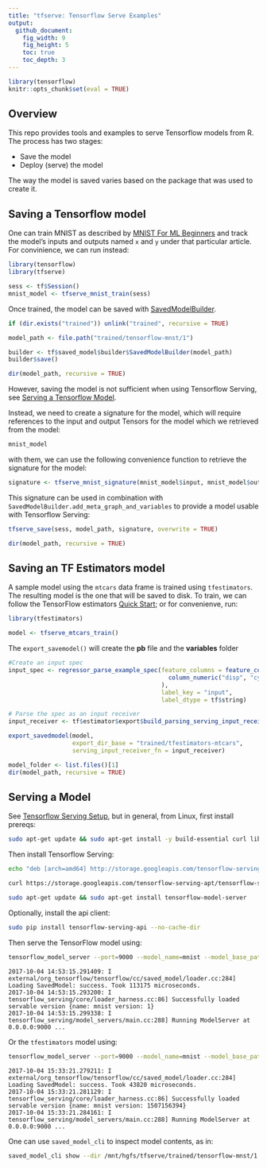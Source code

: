 ```yaml
---
title: "tfserve: Tensorflow Serve Examples"
output:
  github_document:
    fig_width: 9
    fig_height: 5
    toc: true
    toc_depth: 3
---
```



```r
library(tensorflow)
knitr::opts_chunk$set(eval = TRUE)
```

## Overview

This repo provides tools and examples to serve Tensorflow models from R. The process has two stages:

- Save the model
- Deploy (serve) the model

The way the model is saved varies based on the package that was used to create it.  

## Saving a Tensorflow model

One can train MNIST as described by [MNIST For ML Beginners](https://tensorflow.rstudio.com/tensorflow/articles/tutorial_mnist_beginners.html) and track
the model's inputs and outputs named `x` and `y` under that particular article. For convinience, we can
run instead:

```r
library(tensorflow)
library(tfserve)

sess <- tf$Session()
mnist_model <- tfserve_mnist_train(sess)
```

Once trained, the model can be saved with [SavedModelBuilder](https://www.tensorflow.org/api_docs/python/tf/saved_model/builder/SavedModelBuilder).

```r
if (dir.exists("trained")) unlink("trained", recursive = TRUE)

model_path <- file.path("trained/tensorflow-mnst/1")

builder <- tf$saved_model$builder$SavedModelBuilder(model_path)
builder$save()

dir(model_path, recursive = TRUE)
```

However, saving the model is not sufficient when using Tensorflow Serving, see [Serving a Tensorflow Model](https://www.tensorflow.org/serving/serving_basic).

Instead, we need to create a signature for the model, which will require references to the
input and output Tensors for the model which we retrieved from the model:

```r
mnist_model
```

with them, we can use the following convenience function to retrieve the signature for the model:

```r
signature <- tfserve_mnist_signature(mnist_model$input, mnist_model$output)
```

This signature can be used in combination with `SavedModelBuilder.add_meta_graph_and_variables` to
provide a model usable with Tensorflow Serving:

```r
tfserve_save(sess, model_path, signature, overwrite = TRUE)

dir(model_path, recursive = TRUE)
```

## Saving an TF Estimators model

A sample model using the `mtcars` data frame is trained using `tfestimators`.  The resulting model is the one that will be saved to disk. To train, we can follow the TensorFlow estimators [Quick Start](https://tensorflow.rstudio.com/tfestimators/); or for convenienve, run:

```r
library(tfestimators)

model <- tfserve_mtcars_train()
```

The `export_savemodel()` will create the **pb** file and the **variables** folder

```r
#Create an input spec
input_spec <- regressor_parse_example_spec(feature_columns = feature_columns( 
                                             column_numeric("disp", "cyl")
                                           ),
                                           label_key = "input",
                                           label_dtype = tf$string)

# Parse the spec as an input receiver 
input_receiver <- tf$estimator$export$build_parsing_serving_input_receiver_fn(input_spec)

export_savedmodel(model, 
                  export_dir_base = "trained/tfestimators-mtcars",
                  serving_input_receiver_fn = input_receiver)

model_folder <- list.files()[1]
dir(model_path, recursive = TRUE)
```

## Serving a Model

See [Tensorflow Serving Setup](https://www.tensorflow.org/serving/setup#installing_using_apt-get), but in general, from Linux, first install prereqs:

```bash
sudo apt-get update && sudo apt-get install -y build-essential curl libcurl3-dev git libfreetype6-dev libpng12-dev libzmq3-dev pkg-config python-dev python-numpy python-pip software-properties-common swig zip zlib1g-dev
```

Then install Tensorflow Serving:

```bash
echo "deb [arch=amd64] http://storage.googleapis.com/tensorflow-serving-apt stable tensorflow-model-server tensorflow-model-server-universal" | sudo tee /etc/apt/sources.list.d/tensorflow-serving.list

curl https://storage.googleapis.com/tensorflow-serving-apt/tensorflow-serving.release.pub.gpg | sudo apt-key add -

sudo apt-get update && sudo apt-get install tensorflow-model-server
```

Optionally, install the api client:

```bash
sudo pip install tensorflow-serving-api --no-cache-dir
```

Then serve the TensorFlow model using:

```bash
tensorflow_model_server --port=9000 --model_name=mnist --model_base_path=/mnt/hgfs/tfserve/trained/tensorflow-mnst
```

```
2017-10-04 14:53:15.291409: I external/org_tensorflow/tensorflow/cc/saved_model/loader.cc:284] Loading SavedModel: success. Took 113175 microseconds.
2017-10-04 14:53:15.293200: I tensorflow_serving/core/loader_harness.cc:86] Successfully loaded servable version {name: mnist version: 1}
2017-10-04 14:53:15.299338: I tensorflow_serving/model_servers/main.cc:288] Running ModelServer at 0.0.0.0:9000 ...
```

Or the `tfestimators` model using:

```bash
tensorflow_model_server --port=9000 --model_name=mnist --model_base_path=/mnt/hgfs/tfserve/trained/tfestimators-mtcars
```

```
2017-10-04 15:33:21.279211: I external/org_tensorflow/tensorflow/cc/saved_model/loader.cc:284] Loading SavedModel: success. Took 43820 microseconds.
2017-10-04 15:33:21.281129: I tensorflow_serving/core/loader_harness.cc:86] Successfully loaded servable version {name: mnist version: 1507156394}
2017-10-04 15:33:21.284161: I tensorflow_serving/model_servers/main.cc:288] Running ModelServer at 0.0.0.0:9000 ...

```

One can use `saved_model_cli` to inspect model contents, as in:

```bash
saved_model_cli show --dir /mnt/hgfs/tfserve/trained/tensorflow-mnst/1
```
